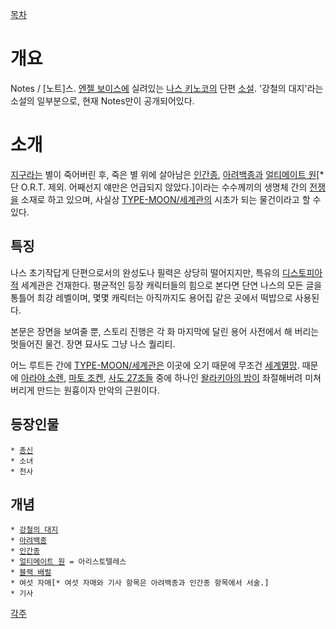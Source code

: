 [[목차]]
= 개요 =
Notes / [노트]스. 
[[엔젤 보이스]]에 실려있는 [[나스 키노코]]의 단편 [[소설]]. '강철의 대지'라는 소설의 일부분으로, 현재 Notes만이 공개되어있다.
= 소개 =
[[지구]]라는 별이 죽어버린 후, 죽은 별 위에 살아남은 [[인간종]], [[아려백종]]과 [[얼티메이트 원]][* 단 O.R.T. 제외. 어째선지 얘만은 언급되지 않았다.]이라는 수수께끼의 생명체 간의 [[전쟁]]을 소재로 하고 있으며, 사실상 [[TYPE-MOON/세계관]]의 시초가 되는 물건이라고 할 수 있다.
== 특징 ==
나스 초기작답게 단편으로서의 완성도나 필력은 상당히 떨어지지만, 특유의 [[디스토피아]]적 세계관은 건재한다. 평균적인 등장 캐릭터들의 힘으로 본다면 단연 나스의 모든 글을 통틀어 최강 레벨이며, 몇몇 캐릭터는 아직까지도 용어집 같은 곳에서 떡밥으로 사용된다.

본문은 장면을 보여줄 뿐, 스토리 진행은 각 화 마지막에 달린 용어 사전에서 해 버리는 멋들어진 물건. 장면 묘사도 그냥 나스 퀄리티.

어느 루트든 간에 [[TYPE-MOON/세계관]]은 이곳에 오기 때문에 무조건 [[세계멸망]]. 때문에 [[아라야 소렌]], [[마토 조켄]], [[사도 27조]]들 중에 하나인 [[왈라키아의 밤]]이 좌절해버려 미쳐버리게 만드는 원흉이자 만악의 근원이다.

== 등장인물 ==
 * [[총신]]
 * 소녀
 * 천사
== 개념 ==
 * [[강철의 대지]]
 * [[아려백종]]
 * [[인간종]]
 * [[얼티메이트 원]] = 아리스토텔레스
 * [[블랙 배럴]]
 * 여섯 자매[* 여섯 자매와 기사 항목은 아려백종과 인간종 항목에서 서술.]
 * 기사
[[각주]]
